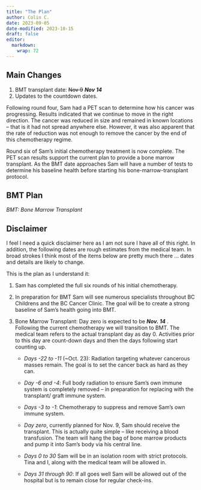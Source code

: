 ```yaml
---
title: "The Plan"
author: Colin C.
date: 2023-09-05
date-modified: 2023-10-15
draft: false
editor: 
  markdown: 
    wrap: 72
---
```


::: callout-important
## Main Changes

1.  BMT transplant date: ~~Nov 9~~ ***Nov 14***
2.  Updates to the countdown dates.
:::

Following round four, Sam had a PET scan to determine how his cancer was
progressing. Results indicated that we continue to move in the right
direction. The cancer was reduced in size and remained in known
locations -- that is it had not spread anywhere else. However, it was
also apparent that the rate of reduction was not enough to remove the
cancer by the end of this chemotherapy regime.

Round six of Sam's initial chemotherapy
treatment is now complete. The PET scan results support the current plan to provide a bone marrow transplant. As the BMT date approaches Sam will have a number of tests to
determine his baseline health before starting his bone-marrow-transplant
protocol.

## BMT Plan

*BMT: Bone Marrow Transplant*\

::: callout-warning
## Disclaimer

I feel I need a quick disclaimer here as I am not sure I have all of
this right. In addition, the following dates are rough estimates from
the medical team. In broad strokes I think most of the items below are
pretty much there ... dates and details are likely to change.
:::

This is the plan as I understand it:

1.  Sam has completed the full six rounds of his initial chemotherapy.

2.  In preparation for BMT Sam will see numerous specialists throughout
    BC Childrens and the BC Cancer Clinic. The goal will be to create a
    strong baseline of Sam's health going into BMT.

3.  Bone Marrow Transplant: Day zero is expected to be ***Nov. 14*** .\
    Following the current chemotherapy we will transition to BMT. The
    medical team refers to the actual transplant day as day 0.
    Activities prior to this day are count-down days and then the days
    following start counting up.

    -   *Days -22 to -11* (\~Oct. 23): Radiation targeting whatever
        cancerous masses remain. The goal is to set the cancer back as
        hard as they can.

    -   *Day -6 and -4*: Full body radiation to ensure Sam's own immune
        system is completely removed -- in preparation for replacing
        with the transplant/ graft immune system.

    -   *Days -3 to -1*: Chemotherapy to suppress and remove Sam's own
        immune system.

    -   *Day zero*, currently planned for Nov. 9, Sam should receive the
        transplant. This is actually quite simple -- like receiving a
        blood transfusion. The team will hang the bag of bone marrow
        products and pump it into Sam's body via his central line.

    -   *Days 0 to 30* Sam will be in an isolation room with strict
        protocols. Tina and I, along with the medical team will be
        allowed in.

    -   *Days 31 through 90*: If all goes well Sam will be allowed out
        of the hospital but is to remain close for regular check-ins.